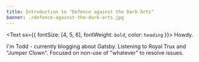 ---
title: Introduction to "Defence against the Dark Arts"
banner: ./defence-against-the-dark-arts.jpg
---

<Text sx={{ fontSize: [4, 5, 6], fontWeight: `bold`, color: `heading` }}>
  Howdy.
</Text>

I'm Todd - currently blogging about Gatsby. Listening to Royal Trux and "Jumper Clown". Focused on non-use of "whatever" to resolve issues.
